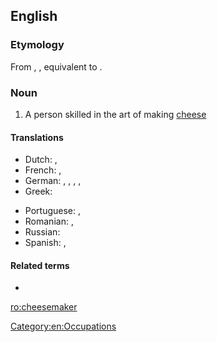 ==English==
{{wikipedia}}

===Etymology===
From {{inh|en|enm|chese-maker}}, {{m|enm|chese-makere}}, equivalent to {{compound|en|cheese|maker}}.

===Noun===
{{en-noun}}

# A person skilled in the art of making [[cheese]]

====Translations====
{{trans-top|person skilled in making cheese}}
* Dutch: {{t|nl|kaasmaker|m}}, {{t|nl|kaasmaakster|f}}
* French: {{t+|fr|fromager|m}}, {{t+|fr|fromagère|f}}
* German: {{t|de|Käsemacher|m}}, {{t|de|Käser|m}}, {{t|de|Käsemacherin|f}}, {{t|de|Kaser|m}} {{qualifier|regional, esp. Austrian}}, {{t|de|Kaserin|f}}
* Greek: {{t+|el|τυροκόμος|m|sc=Grek}}
{{trans-mid}}
* Portuguese: {{t+|pt|queijeiro|m}}, {{t+|pt|queijeira|f}}
* Romanian: {{t+|ro|brânzar|m}}, {{t+|ro|brânzăreasă|f}}
* Russian: {{t+|ru|сыроде́л|m}}
* Spanish: {{t|es|quesero|m}}, {{t|es|quesera|f}}
{{trans-bottom}}

====Related terms====
* {{l|en|cheesemaking}}

[[Category:en:Occupations]]

[[ro:cheesemaker]]